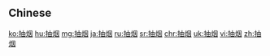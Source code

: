 {{also|抽煙|抽菸}}
==Chinese==
{{zh-see|抽煙}}

[[ko:抽烟]]
[[hu:抽烟]]
[[mg:抽烟]]
[[ja:抽烟]]
[[ru:抽烟]]
[[sr:抽烟]]
[[chr:抽烟]]
[[uk:抽烟]]
[[vi:抽烟]]
[[zh:抽烟]]
